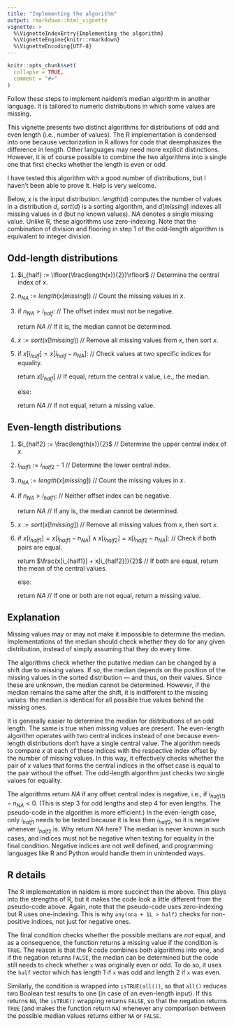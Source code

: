 ```yaml
---
title: "Implementing the algorithm"
output: rmarkdown::html_vignette
vignette: >
  %\VignetteIndexEntry{Implementing the algorithm}
  %\VignetteEngine{knitr::rmarkdown}
  %\VignetteEncoding{UTF-8}
---
```


```r
knitr::opts_chunk$set(
  collapse = TRUE,
  comment = "#>"
)
```

Follow these steps to implement naidem's median algorithm in another language. It is tailored to numeric distributions in which some values are missing.

This vignette presents two distinct algorithms for distributions of odd and even length (i.e., number of values). The R implementation is condensed into one because vectorization in R allows for code that deemphasizes the difference in length. Other languages may need more explicit distinctions. However, it is of course possible to combine the two algorithms into a single one that first checks whether the length is even or odd.

I have tested this algorithm with a good number of distributions, but I haven't been able to prove it. Help is very welcome.

Below, $x$ is the input distribution. $length(d)$ computes the number of values in a distribution $d$, $sort(d)$ is a sorting algorithm, and $d[missing]$ indexes all missing values in $d$ (but no known values). $NA$ denotes a single missing value. Unlike R, these algorithms use zero-indexing. Note that the combination of division and flooring in step 1 of the odd-length algorithm is equivalent to integer division.

## Odd-length distributions

1.  $i_{half} := \lfloor{\frac{length(x)}{2}}\rfloor$ // Determine the central index of $x$.

2.  $n_{NA} := length(x[missing])$ // Count the missing values in $x$.

3.  if $n_{NA} > i_{half}$: // The offset index must not be negative.

    return $NA$ // If it is, the median cannot be determined.

4.  $x := sort(x{[!missing]})$ // Remove all missing values from $x$, then sort $x$.

5.  if $x[i_{half}] = x[i_{half} - n_{NA}]$: // Check values at two specific indices for equality.

    return $x[i_{half}]$ // If equal, return the central $x$ value, i.e., the median.

    else:

    return $NA$ // If not equal, return a missing value.

## Even-length distributions

1.  $i_{half2} := \frac{length(x)}{2}$ // Determine the upper central index of $x$.

2.  $i_{half1} := i_{half2} - 1$ // Determine the lower central index.

3.  $n_{NA} := length(x[missing])$ // Count the missing values in $x$.

4.  if $n_{NA} > i_{half1}$: // Neither offset index can be negative.

    return $NA$ // If any is, the median cannot be determined.

5.  $x := sort(x{[!missing]})$ // Remove all missing values from $x$, then sort $x$.

6.  if $x[i_{half1}] = x[i_{half1} - n_{NA}] \land x[i_{half2}] = x[i_{half2} - n_{NA}]$: // Check if both pairs are equal.

    return $\frac{x[i_{half1}] + x[i_{half2}]}{2}$ // If both are equal, return the mean of the central values.

    else:

    return $NA$ // If one or both are not equal, return a missing value.

## Explanation

Missing values may or may not make it impossible to determine the median. Implementations of the median should check whether they do for any given distribution, instead of simply assuming that they do every time.

The algorithms check whether the putative median can be changed by a shift due to missing values. If so, the median depends on the position of the missing values in the sorted distribution --- and thus, on their values. Since these are unknown, the median cannot be determined. However, if the median remains the same after the shift, it is indifferent to the missing values: the median is identical for all possible true values behind the missing ones.

It is generally easier to determine the median for distributions of an odd length. The same is true when missing values are present. The even-length algorithm operates with two central indices instead of one because even-length distributions don't have a single central value. The algorithm needs to compare $x$ at each of these indices with the respective index offset by the number of missing values. In this way, it effectively checks whether the pair of $x$ values that forms the central indices in the offset case is equal to the pair without the offset. The odd-length algorithm just checks two single values for equality.

The algorithms return $NA$ if any offset central index is negative, i.e., if $i_{half(1)} - n_{NA} < 0$. (This is step 3 for odd lengths and step 4 for even lengths. The pseudo-code in the algorithm is more efficient.) In the even-length case, only $i_{half1}$ needs to be tested because it is less then $i_{half2}$, so it is negative whenever $i_{half2}$ is. Why return $NA$ here? The median is never known in such cases, and indices must not be negative when testing for equality in the final condition. Negative indices are not well defined, and programming languages like R and Python would handle them in unintended ways.

## R details

The R implementation in naidem is more succinct than the above. This plays into the strengths of R, but it makes the code look a little different from the pseudo-code above. Again, note that the pseudo-code uses zero-indexing but R uses one-indexing. This is why `any(nna + 1L > half)` checks for non-positive indices, not just for negative ones.

The final condition checks whether the possible medians are *not* equal, and as a consequence, the function returns a missing value if the condition is `TRUE`. The reason is that the R code combines both algorithms into one, and if the negation returns `FALSE`, the median can be determined but the code still needs to check whether `x` was originally even or odd. To do so, it uses the `half` vector which has length 1 if `x` was odd and length 2 if `x` was even.

Similarly, the condition is wrapped into `isTRUE(all())`, so that `all()` reduces two Boolean test results to one (in case of an even-length input). If this returns `NA`, the `isTRUE()` wrapping returns `FALSE`, so that the negation returns `TRUE` (and makes the function return `NA`) whenever any comparison between the possible median values returns either `NA` or `FALSE`.
